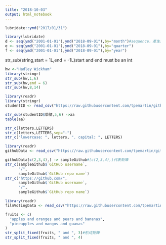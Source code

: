 ```yaml
---
title: "2018-10-03"
output: html_notebook
---
```


```r
lubridate::ymd("2017/01/31")
```

```r
library(lubridate)
d <- seq(ymd("2001-01-01"),ymd("2018-09-01"),by="month")#sequence，產生具有順序的東西,by以多少為單位
e <- seq(ymd("2001-01-01"),ymd("2018-09-01"),by="quarter")
f <- seq(ymd("2001-01-01"),ymd("2018-09-01"),by="year")
```
str_sub(string,start = 1L,end = -1L)start and end must be an int
```r
hw <-"Hadley Wickham"
library(stringr)
str_sub(hw,1,6)
str_sub(hw,end = 6)
str_sub(hw,8,14)
```
```r
library(readr)
library(stringr)
studentID <- read_csv("https://raw.githubusercontent.com/tpemartin/github-data/master/studentID.csv")
```
```r
str_sub(studentID$學號,5,6) ->aa
table(aa)
```

```r
str_c(letters,LETTERS)
str_c(letters,LETTERS,sep="-")
str_c("lowercase: ", letters, ", capital: ", LETTERS)
```

```r
library(readr)
githubData <- read_csv("https://raw.githubusercontent.com/tpemartin/github-data/master/githubData.csv")
```
```r
githubData[c(2,3,4),] -> sampleGithub#[c(2,3,4),]代表矩陣
str_c(sampleGithub$`GitHub username`,
      "/",
      sampleGithub$`GitHub repo name`)
str_c("https://github.com/",
      sampleGithub$`GitHub username`,
      "/",
      sampleGithub$`GitHub repo name`)
```

```r
library(readr)
filmVotingData <- read_csv("https://raw.githubusercontent.com/tpemartin/course-107-1-programming-for-data-science/master/data/%E7%AC%AC%E4%B8%89%E5%B1%86%E7%B6%93%E6%BF%9F%E6%92%AD%E5%AE%A2%E7%AB%B6%E8%B3%BD%E5%8F%83%E8%B3%BD%E4%BD%9C%E5%93%81%E6%8A%95%E7%A5%A8%E7%B5%90%E6%9E%9C%E6%A8%A3%E6%9C%AC%20-%20Sheet1.csv")
```
```r
fruits <- c(
  "apples and oranges and pears and bananas",
  "pineapples and mangos and guavas"
)
str_split_fixed(fruits, " and ", 3)#形成矩陣
str_split_fixed(fruits, " and ", 4)
```


